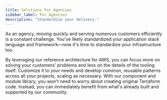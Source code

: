 ```yaml
---
title: Solutions For Agencies
sidebar_label: For Agencies
description: "Standardize your delivery."
---
```


<Intro>
  As an agency, moving quickly and serving numerous customers efficiently is a constant challenge. You've likely standardized your application stack language and framework—now it's time to standardize your infrastructure too.
</Intro>

By leveraging our reference architecture for AWS, you can focus more on solving your customers' problems and less on the details of the tooling itself. Customize it to your needs and develop common, reusable patterns across all your projects, scaling as necessary. With our component and module library, you won't need to worry about creating original Terraform code. Instead, you can immediately benefit from what's already built and supported by our community.
